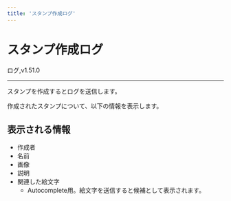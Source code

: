 ```yaml
---
title: 'スタンプ作成ログ'
---
```



# スタンプ作成ログ

<FeatureBadge>ログ</FeatureBadge>,<VersionBadge>v1.51.0</VersionBadge>

---

スタンプを作成するとログを送信します。

作成されたスタンプについて、以下の情報を表示します。

## 表示される情報

- 作成者
- 名前
- 画像
- 説明
- 関連した絵文字
  - Autocomplete用。絵文字を送信すると候補として表示されます。
